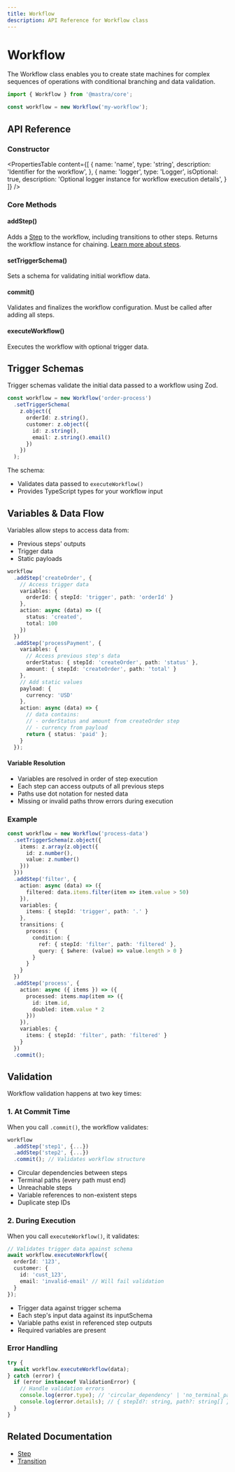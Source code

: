 ```yaml
---
title: Workflow
description: API Reference for Workflow class
---
```


# Workflow

The Workflow class enables you to create state machines for complex sequences of operations with conditional branching and data validation.

```typescript
import { Workflow } from '@mastra/core';

const workflow = new Workflow('my-workflow');
```

## API Reference

### Constructor

<PropertiesTable
  content={[
    {
      name: 'name',
      type: 'string',
      description: 'Identifier for the workflow',
    },
    {
      name: 'logger',
      type: 'Logger<WorkflowLogMessage>',
      isOptional: true,
      description: 'Optional logger instance for workflow execution details',
    }
  ]}
/>

### Core Methods

#### addStep()
Adds a [Step](https://mastra.ai/docs/guide/reference/workflows/step) to the workflow, including transitions to other steps. Returns the workflow instance for chaining. [Learn more about steps](https://mastra.ai/docs/guide/reference/workflows/step).

#### setTriggerSchema()
Sets a schema for validating initial workflow data.

#### commit()
Validates and finalizes the workflow configuration. Must be called after adding all steps.

#### executeWorkflow()
Executes the workflow with optional trigger data.

## Trigger Schemas

Trigger schemas validate the initial data passed to a workflow using Zod.

```typescript
const workflow = new Workflow('order-process')
  .setTriggerSchema(
    z.object({
      orderId: z.string(),
      customer: z.object({
        id: z.string(),
        email: z.string().email()
      })
    })
  );
```

The schema:
- Validates data passed to `executeWorkflow()`
- Provides TypeScript types for your workflow input

## Variables & Data Flow

Variables allow steps to access data from:
- Previous steps' outputs
- Trigger data
- Static payloads

```typescript
workflow
  .addStep('createOrder', {
    // Access trigger data
    variables: {
      orderId: { stepId: 'trigger', path: 'orderId' }
    },
    action: async (data) => ({
      status: 'created',
      total: 100
    })
  })
  .addStep('processPayment', {
    variables: {
      // Access previous step's data
      orderStatus: { stepId: 'createOrder', path: 'status' },
      amount: { stepId: 'createOrder', path: 'total' }
    },
    // Add static values
    payload: {
      currency: 'USD'
    },
    action: async (data) => {
      // data contains:
      // - orderStatus and amount from createOrder step
      // - currency from payload
      return { status: 'paid' };
    }
  });
```

#### Variable Resolution
- Variables are resolved in order of step execution
- Each step can access outputs of all previous steps
- Paths use dot notation for nested data
- Missing or invalid paths throw errors during execution

### Example

```typescript
const workflow = new Workflow('process-data')
  .setTriggerSchema(z.object({
    items: z.array(z.object({
      id: z.number(),
      value: z.number()
    }))
  }))
  .addStep('filter', {
    action: async (data) => ({
      filtered: data.items.filter(item => item.value > 50)
    }),
    variables: {
      items: { stepId: 'trigger', path: '.' }
    },
    transitions: {
      process: {
        condition: {
          ref: { stepId: 'filter', path: 'filtered' },
          query: { $where: (value) => value.length > 0 }
        }
      }
    }
  })
  .addStep('process', {
    action: async ({ items }) => ({
      processed: items.map(item => ({
        id: item.id,
        doubled: item.value * 2
      }))
    }),
    variables: {
      items: { stepId: 'filter', path: 'filtered' }
    }
  })
  .commit();
```

## Validation

Workflow validation happens at two key times:

### 1. At Commit Time
When you call `.commit()`, the workflow validates:
```typescript
workflow
  .addStep('step1', {...})
  .addStep('step2', {...})
  .commit(); // Validates workflow structure
```

- Circular dependencies between steps
- Terminal paths (every path must end)
- Unreachable steps
- Variable references to non-existent steps
- Duplicate step IDs

### 2. During Execution
When you call `executeWorkflow()`, it validates:
```typescript
// Validates trigger data against schema
await workflow.executeWorkflow({
  orderId: '123',
  customer: {
    id: 'cust_123',
    email: 'invalid-email' // Will fail validation
  }
});
```

- Trigger data against trigger schema
- Each step's input data against its inputSchema
- Variable paths exist in referenced step outputs
- Required variables are present

### Error Handling
```typescript
try {
  await workflow.executeWorkflow(data);
} catch (error) {
  if (error instanceof ValidationError) {
    // Handle validation errors
    console.log(error.type); // 'circular_dependency' | 'no_terminal_path' | 'unreachable_step'
    console.log(error.details); // { stepId?: string, path?: string[] }
  }
}
```

## Related Documentation
- [Step](https://mastra.ai/docs/guide/reference/workflows/step)
- [Transition](https://mastra.ai/docs/guide/reference/workflows/transition)
